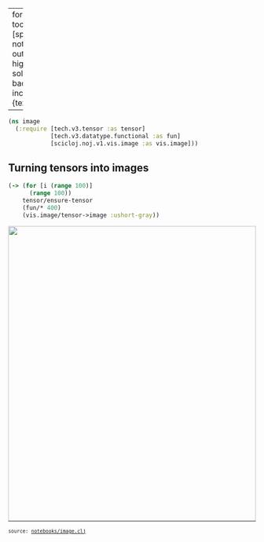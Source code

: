 
---
format:
  html:
    toc: true
    toc-depth: 4
    theme: [spacelab, notebooks/custom.scss]
    output-file: image.html
highlight-style: solarized
code-block-background: true
include-in-header: {text: '<link rel = "icon" href = "data:," />'}

---
<style></style><style>.printedClojure .sourceCode {
  background-color: transparent;
  border-style: none;
}
</style>
<script src="image_files/md-default1.js" type="text/javascript"></script><script src="image_files/md-default2.js" type="text/javascript"></script>

::: {.sourceClojure}
```clojure
(ns image
  (:require [tech.v3.tensor :as tensor]
            [tech.v3.datatype.functional :as fun]
            [scicloj.noj.v1.vis.image :as vis.image]))
```
:::



## Turning tensors into images


::: {.sourceClojure}
```clojure
(-> (for [i (range 100)]
      (range 100))
    tensor/ensure-tensor
    (fun/* 400)
    (vis.image/tensor->image :ushort-gray))
```
:::


<div style="max-height:600px;overflow-y:auto;"><img src="image_files/0.png" style="width:100%;" /></div>

<div style="background-color:grey;height:2px;width:100%;"></div>

<div><pre><small><small>source: <a href="https://github.com/scicloj/noj/blob/main/notebooks/image.clj">notebooks/image.clj</a></small></small></pre></div>